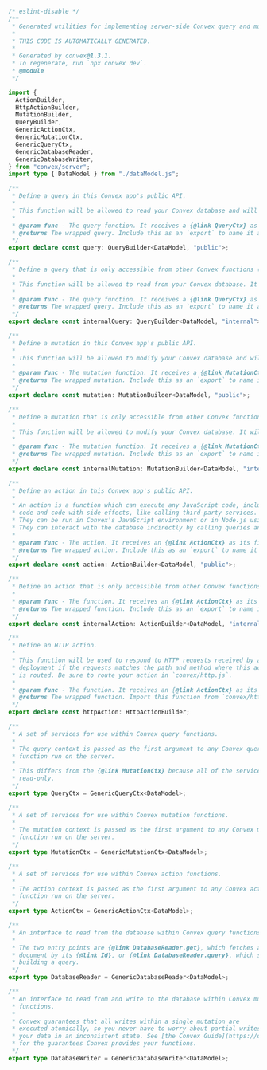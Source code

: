 ```typescript
/* eslint-disable */
/**
 * Generated utilities for implementing server-side Convex query and mutation functions.
 *
 * THIS CODE IS AUTOMATICALLY GENERATED.
 *
 * Generated by convex@1.3.1.
 * To regenerate, run `npx convex dev`.
 * @module
 */

import {
  ActionBuilder,
  HttpActionBuilder,
  MutationBuilder,
  QueryBuilder,
  GenericActionCtx,
  GenericMutationCtx,
  GenericQueryCtx,
  GenericDatabaseReader,
  GenericDatabaseWriter,
} from "convex/server";
import type { DataModel } from "./dataModel.js";

/**
 * Define a query in this Convex app's public API.
 *
 * This function will be allowed to read your Convex database and will be accessible from the client.
 *
 * @param func - The query function. It receives a {@link QueryCtx} as its first argument.
 * @returns The wrapped query. Include this as an `export` to name it and make it accessible.
 */
export declare const query: QueryBuilder<DataModel, "public">;

/**
 * Define a query that is only accessible from other Convex functions (but not from the client).
 *
 * This function will be allowed to read from your Convex database. It will not be accessible from the client.
 *
 * @param func - The query function. It receives a {@link QueryCtx} as its first argument.
 * @returns The wrapped query. Include this as an `export` to name it and make it accessible.
 */
export declare const internalQuery: QueryBuilder<DataModel, "internal">;

/**
 * Define a mutation in this Convex app's public API.
 *
 * This function will be allowed to modify your Convex database and will be accessible from the client.
 *
 * @param func - The mutation function. It receives a {@link MutationCtx} as its first argument.
 * @returns The wrapped mutation. Include this as an `export` to name it and make it accessible.
 */
export declare const mutation: MutationBuilder<DataModel, "public">;

/**
 * Define a mutation that is only accessible from other Convex functions (but not from the client).
 *
 * This function will be allowed to modify your Convex database. It will not be accessible from the client.
 *
 * @param func - The mutation function. It receives a {@link MutationCtx} as its first argument.
 * @returns The wrapped mutation. Include this as an `export` to name it and make it accessible.
 */
export declare const internalMutation: MutationBuilder<DataModel, "internal">;

/**
 * Define an action in this Convex app's public API.
 *
 * An action is a function which can execute any JavaScript code, including non-deterministic
 * code and code with side-effects, like calling third-party services.
 * They can be run in Convex's JavaScript environment or in Node.js using the "use node" directive.
 * They can interact with the database indirectly by calling queries and mutations using the {@link ActionCtx}.
 *
 * @param func - The action. It receives an {@link ActionCtx} as its first argument.
 * @returns The wrapped action. Include this as an `export` to name it and make it accessible.
 */
export declare const action: ActionBuilder<DataModel, "public">;

/**
 * Define an action that is only accessible from other Convex functions (but not from the client).
 *
 * @param func - The function. It receives an {@link ActionCtx} as its first argument.
 * @returns The wrapped function. Include this as an `export` to name it and make it accessible.
 */
export declare const internalAction: ActionBuilder<DataModel, "internal">;

/**
 * Define an HTTP action.
 *
 * This function will be used to respond to HTTP requests received by a Convex
 * deployment if the requests matches the path and method where this action
 * is routed. Be sure to route your action in `convex/http.js`.
 *
 * @param func - The function. It receives an {@link ActionCtx} as its first argument.
 * @returns The wrapped function. Import this function from `convex/http.js` and route it to hook it up.
 */
export declare const httpAction: HttpActionBuilder;

/**
 * A set of services for use within Convex query functions.
 *
 * The query context is passed as the first argument to any Convex query
 * function run on the server.
 *
 * This differs from the {@link MutationCtx} because all of the services are
 * read-only.
 */
export type QueryCtx = GenericQueryCtx<DataModel>;

/**
 * A set of services for use within Convex mutation functions.
 *
 * The mutation context is passed as the first argument to any Convex mutation
 * function run on the server.
 */
export type MutationCtx = GenericMutationCtx<DataModel>;

/**
 * A set of services for use within Convex action functions.
 *
 * The action context is passed as the first argument to any Convex action
 * function run on the server.
 */
export type ActionCtx = GenericActionCtx<DataModel>;

/**
 * An interface to read from the database within Convex query functions.
 *
 * The two entry points are {@link DatabaseReader.get}, which fetches a single
 * document by its {@link Id}, or {@link DatabaseReader.query}, which starts
 * building a query.
 */
export type DatabaseReader = GenericDatabaseReader<DataModel>;

/**
 * An interface to read from and write to the database within Convex mutation
 * functions.
 *
 * Convex guarantees that all writes within a single mutation are
 * executed atomically, so you never have to worry about partial writes leaving
 * your data in an inconsistent state. See [the Convex Guide](https://docs.convex.dev/understanding/convex-fundamentals/functions#atomicity-and-optimistic-concurrency-control)
 * for the guarantees Convex provides your functions.
 */
export type DatabaseWriter = GenericDatabaseWriter<DataModel>;
```
